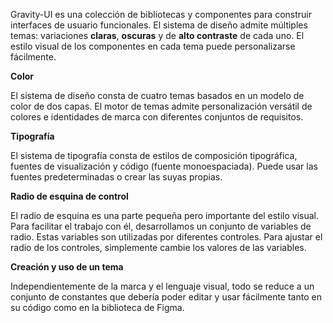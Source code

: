 Gravity-UI es una colección de bibliotecas y componentes para construir interfaces de usuario funcionales. El sistema de diseño admite múltiples temas: variaciones **claras**, **oscuras** y de **alto contraste** de cada uno. El estilo visual de los componentes en cada tema puede personalizarse fácilmente.

**Color**

El sistema de diseño consta de cuatro temas basados en un modelo de color de dos capas. El motor de temas admite personalización versátil de colores e identidades de marca con diferentes conjuntos de requisitos.

**Tipografía**

El sistema de tipografía consta de estilos de composición tipográfica, fuentes de visualización y código (fuente monoespaciada). Puede usar las fuentes predeterminadas o crear las suyas propias.

**Radio de esquina de control**

El radio de esquina es una parte pequeña pero importante del estilo visual. Para facilitar el trabajo con él, desarrollamos un conjunto de variables de radio. Estas variables son utilizadas por diferentes controles. Para ajustar el radio de los controles, simplemente cambie los valores de las variables.

**Creación y uso de un tema**

Independientemente de la marca y el lenguaje visual, todo se reduce a un conjunto de constantes que debería poder editar y usar fácilmente tanto en su código como en la biblioteca de Figma.